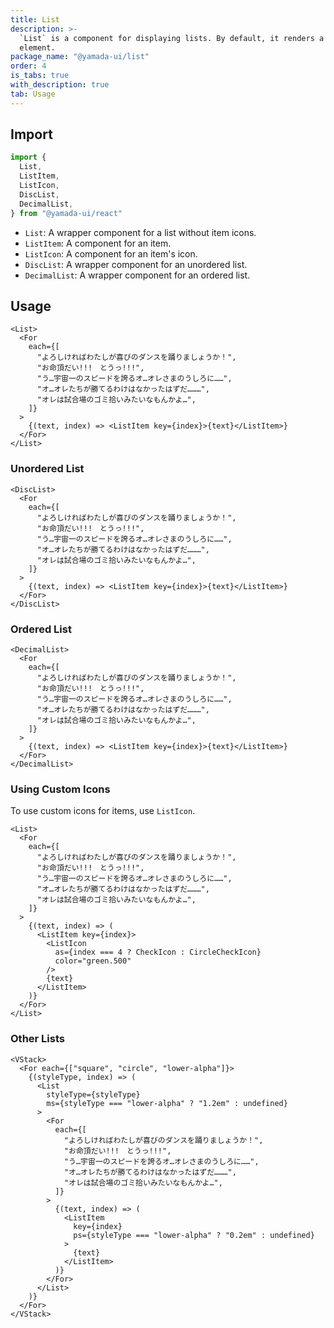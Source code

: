 ```yaml
---
title: List
description: >-
  `List` is a component for displaying lists. By default, it renders a `ul`
  element.
package_name: "@yamada-ui/list"
order: 4
is_tabs: true
with_description: true
tab: Usage
---
```


## Import

```ts
import {
  List,
  ListItem,
  ListIcon,
  DiscList,
  DecimalList,
} from "@yamada-ui/react"
```

- `List`: A wrapper component for a list without item icons.
- `ListItem`: A component for an item.
- `ListIcon`: A component for an item's icon.
- `DiscList`: A wrapper component for an unordered list.
- `DecimalList`: A wrapper component for an ordered list.

## Usage

```tsx
<List>
  <For
    each={[
      "よろしければわたしが喜びのダンスを踊りましょうか！",
      "お命頂だい!!!　とうっ!!!",
      "う…宇宙一のスピードを誇るオ…オレさまのうしろに……",
      "オ…オレたちが勝てるわけはなかったはずだ………",
      "オレは試合場のゴミ拾いみたいなもんかよ…",
    ]}
  >
    {(text, index) => <ListItem key={index}>{text}</ListItem>}
  </For>
</List>
```

### Unordered List

```tsx
<DiscList>
  <For
    each={[
      "よろしければわたしが喜びのダンスを踊りましょうか！",
      "お命頂だい!!!　とうっ!!!",
      "う…宇宙一のスピードを誇るオ…オレさまのうしろに……",
      "オ…オレたちが勝てるわけはなかったはずだ………",
      "オレは試合場のゴミ拾いみたいなもんかよ…",
    ]}
  >
    {(text, index) => <ListItem key={index}>{text}</ListItem>}
  </For>
</DiscList>
```

### Ordered List

```tsx
<DecimalList>
  <For
    each={[
      "よろしければわたしが喜びのダンスを踊りましょうか！",
      "お命頂だい!!!　とうっ!!!",
      "う…宇宙一のスピードを誇るオ…オレさまのうしろに……",
      "オ…オレたちが勝てるわけはなかったはずだ………",
      "オレは試合場のゴミ拾いみたいなもんかよ…",
    ]}
  >
    {(text, index) => <ListItem key={index}>{text}</ListItem>}
  </For>
</DecimalList>
```

### Using Custom Icons

To use custom icons for items, use `ListIcon`.

```tsx
<List>
  <For
    each={[
      "よろしければわたしが喜びのダンスを踊りましょうか！",
      "お命頂だい!!!　とうっ!!!",
      "う…宇宙一のスピードを誇るオ…オレさまのうしろに……",
      "オ…オレたちが勝てるわけはなかったはずだ………",
      "オレは試合場のゴミ拾いみたいなもんかよ…",
    ]}
  >
    {(text, index) => (
      <ListItem key={index}>
        <ListIcon
          as={index === 4 ? CheckIcon : CircleCheckIcon}
          color="green.500"
        />
        {text}
      </ListItem>
    )}
  </For>
</List>
```

### Other Lists

```tsx
<VStack>
  <For each={["square", "circle", "lower-alpha"]}>
    {(styleType, index) => (
      <List
        styleType={styleType}
        ms={styleType === "lower-alpha" ? "1.2em" : undefined}
      >
        <For
          each={[
            "よろしければわたしが喜びのダンスを踊りましょうか！",
            "お命頂だい!!!　とうっ!!!",
            "う…宇宙一のスピードを誇るオ…オレさまのうしろに……",
            "オ…オレたちが勝てるわけはなかったはずだ………",
            "オレは試合場のゴミ拾いみたいなもんかよ…",
          ]}
        >
          {(text, index) => (
            <ListItem
              key={index}
              ps={styleType === "lower-alpha" ? "0.2em" : undefined}
            >
              {text}
            </ListItem>
          )}
        </For>
      </List>
    )}
  </For>
</VStack>
```

